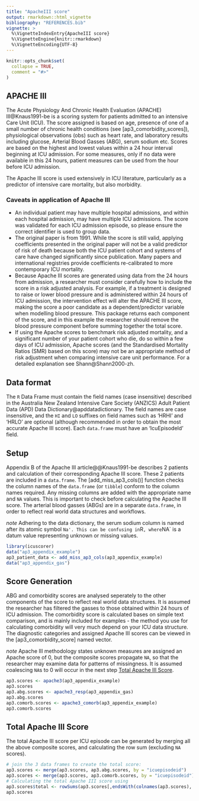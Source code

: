 ```yaml
---
title: "ApacheIII score"
output: rmarkdown::html_vignette
bibliography: "REFERENCES.bib"
vignette: >
  %\VignetteIndexEntry{ApacheIII score}
  %\VignetteEngine{knitr::rmarkdown}
  %\VignetteEncoding{UTF-8}
---
```


```r
knitr::opts_chunk$set(
  collapse = TRUE,
  comment = "#>"
)
```

## APACHE III

The Acute Physiology And Chronic Health Evaluation (APACHE) III@Knaus1991-be is a scoring system for patients admitted to an intensive Care Unit (ICU). The score assigned is based on age, presence of one of a small number of chronic health conditions (see [ap3_comorbidity_scores]), physiological observations (obs) such as heart rate,
and laboratory results including glucose, Arterial Blood Gasses (ABG), serum sodium etc.
Scores are based on the highest and lowest values within a 24 hour interval beginning
at ICU admission. For some measures, only if no data were available in this 24 hours,
patient measures can be used from the hour before ICU admission.

The Apache III score is used extensively in ICU literature, particularly as a predictor
of intensive care mortality, but also morbidity.

### Caveats in application of Apache III
- An individual patient may have multiple hospital admissions, and within each hospital admission, may have multiple ICU admissions. The score was validated for each ICU admission episode, so please ensure the correct identifier is used to group data.
- The original paper is from 1991. While the score is still valid, applying coefficients
presented in the original paper will not be a valid predictor of risk of death because both the ICU patient cohort and systems of care have changed significantly since publication. Many papers and international registries provide coefficients re-calibrated to more contemporary ICU mortality.
- Because Apache III scores are generated using data from the 24 hours from admission, a researcher must consider carefully how to include the score in a risk adjusted analysis. For example, if a treatment is designed to raise or lower blood pressure and is administered within 24 hours of ICU admission, the intervention effect will alter the APACHE III score, making the score a poor candidate as a dependent/predictor variable when modelling blood pressure. This package returns each component of the score, and in this example the researcher should remove the blood pressure component before summing together the total score.
- If using the Apache scores to benchmark risk adjusted mortality, and a significant number of your patient cohort who die, do so within a few days of ICU admission, Apache scores (and the Standardised Mortality Ratios (SMR) based on this score) may not be an appropriate method of risk adjustment when comparing intensive care unit performance. For a detailed explanation see Shann@Shann2000-zh.

## Data format
The `R` Data Frame must contain the field names (case insensitive) described in the
Australia New Zealand Intensive Care Society (ANZICS) Adult Patient Data (APD)
Data Dictionary@apddatadictionary. The field names are case insensitive, and the `HI` and
`LO` suffixes on field names such as 'HRHI' and 'HRLO' are optional (although recommended
in order to obtain the most accurate Apache III score).
Each `data.frame` must have an 'IcuEpisodeId' field.

## Setup
Appendix B of the Apache III article@@Knaus1991-be describes 2 patients and calculation of their corresponding Apache III score. These 2 patients are included in a `data.frame`. The [add_miss_ap3_cols()] function checks the column names of the `data.frame` (or `tibble`) conform to the column names required. Any missing columns are added with the appropriate name and `NA` values. This is important to check before calculating the Apache III score.
The arterial blood gasses (ABGs) are in a separate `data.frame`, in order to reflect real world data structures and workflows.

*note*
Adhering to the data dictionary, the serum sodium column is named after its atomic symbol `Na'. This can be confusing in `R`, where `NA` is a datum value representing unknown or missing values.

```r
library(icuscorer)
data("ap3_appendix_example")
ap3_patient_data <- add_miss_ap3_cols(ap3_appendix_example)
data("ap3_appendix_gas")
```

## Score Generation
ABG and comorbidity scores are analysed seperately to the other components of the score to reflect real world data structures. It is assumed the researcher has filtered the gasses to those obtained within 24 hours of ICU admission. The comorbidity score is calculated bases on simple text comparison, and is mainly included for examples - the method you use for calculating comorbidity will very much depend on your ICU data structure. The diagnostic categories and assigned Apache III scores can be viewed in the [ap3_comorbidity_score] named vector.

*note*
Apache III methodology states unknown measures are assigned an Apache score of 0, but the composite scores propagate `NA`, so that the researcher may examine data for patterns of missingness. It is assumed coalescing `NA`s to 0 will occur in the next step [Total Apache III Score].

```r
ap3.scores <- apache3(ap3_appendix_example)
ap3.scores
ap3.abg.scores <- apache3_resp(ap3_appendix_gas)
ap3.abg.scores
ap3.comorb.scores <- apache3_comorb(ap3_appendix_example)
ap3.comorb.scores
```

## Total Apache III Score
The total Apache III score per ICU episode can be generated by merging all the above composite scores, and calculating the row sum (excluding `NA` scores).
```r
# join the 3 data frames to create the total score:
ap3.scores <- merge(ap3.scores, ap3.abg.scores, by = "icuepisodeid")
ap3.scores <- merge(ap3.scores, ap3.comorb.scores, by = "icuepisodeid")
# Calculating the total Apache III score using
ap3.scores$total <- rowSums(ap3.scores[,endsWith(colnames(ap3.scores), 'ap3score')], na.rm = TRUE)
ap3.scores
```
